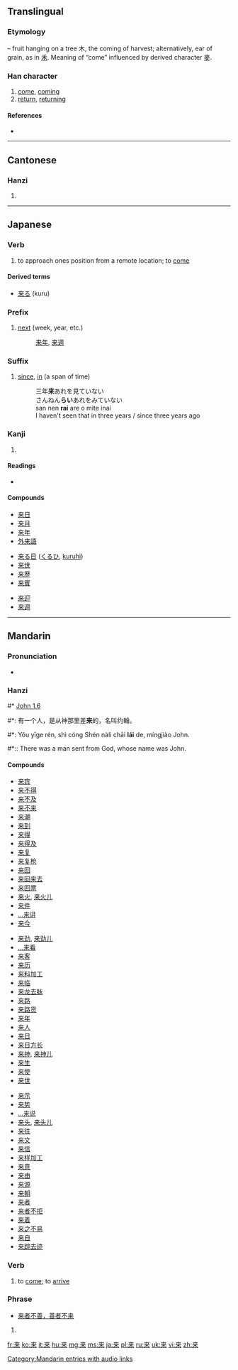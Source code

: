 {{also|來}}
==Translingual==
{{stroke order|strokes=7}}
{{stroke order|type=animate}}
{{Hani-forms|来|[[來]]}}

===Etymology===
{{Han simp|來}} – fruit hanging on a tree 木, the coming of harvest; alternatively, ear of grain, as in [[禾]]. Meaning of “come” influenced by derived character [[麥]].

===Han character===
{{Han char|rn=75|rad=木|as=03|sn=7|four=|canj=木廿 (DT)|ids=⿻[[未]][[丷]]}}

# [[come]], [[coming]]
# [[return]], [[returning]]

====References====
* {{Han ref|kx=0513.011|dkj=14489|hdz=10021.090|uh=6765|ud=26469}}

----

==Cantonese==

===Hanzi===
{{yue-hanzi|jyut=|y=loi4|tra=來}}

# {{defn|lang=yue|sort=木03}}

----

==Japanese==

===Verb===
{{ja-verb|k|type=3|hira=く|rom=ku}}

# to approach ones position from a remote location; to [[come]]

====Derived terms====
* [[来る]] (kuru)

===Prefix===
{{ja-pos|k|prefix|rom=rai|hira=らい}}

# [[next]] (week, year, etc.)
#: [[来年]], [[来週]]

===Suffix===
{{ja-pos|k|suffix|rom=rai|hira=らい}}

# [[since]], [[in]] (a span of time)
#: 三年'''来'''あれを見ていない
#: さんねん'''らい'''あれをみていない
#: san nen '''rai''' are o mite inai
#: I haven't seen that in three years / since three years ago

===Kanji===
{{ja-kanji|grade=2|rs=木03}}

# {{defn|lang=ja|sort=木03}}

====Readings====
* {{ja-readings|on=[[らい]] (rai)|kun=[[くる|くる]] (kuru), [[きたる|きた-る]] / [[きたる|き-たる]] (kitaru)}}

====Compounds====
{{top3}}
* [[来日]]
* [[来月]]
* [[来年]]
* [[外来語]]
{{mid3}}
* [[来る日]] ([[くるひ]], [[kuruhi]])
* [[来世]]
* [[来歴]]
* [[来賓]]
{{mid3}}
* [[来迎]]
* [[来週]]
{{bottom}}

----

==Mandarin==

===Pronunciation===
* {{audio|zh-lái.ogg|audio}}

===Hanzi===
{{cmn-hanzi|tra=來|pin=[[lái]] ([[lai2]])|wg=lai<sup>2</sup>}}
#* [http://wordproject.org/multi/bi_en_cn_py.htm John 1.6]
#*: 有一个人，是从神那里差'''来'''的，名叫约翰。
#*: Yǒu yīge rén, shì cóng Shén nàli chāi '''lái''' de, míngjiào John.
#*:: There was a man sent from God, whose name was John. 

====Compounds====
{{top3}}
* [[来宾]]
* [[来不得]]
* [[来不及]]
* [[来不来]]
* [[来潮]]
* [[来到]]
* [[来得]]
* [[来得及]]
* [[来复]]
* [[来复枪]]
* [[来回]]
* [[来回来去]]
* [[来回票]]
* [[来火]], [[来火儿]]
* [[来件]]
* [[…来讲]]
* [[来今]]
{{mid3}}
* [[来劲]], [[来劲儿]]
* [[…来看]]
* [[来客]]
* [[来历]]
* [[来料加工]]
* [[来临]]
* [[来龙去脉]]
* [[来路]]
* [[来路货]]
* [[来年]]
* [[来人]]
* [[来日]]
* [[来日方长]]
* [[来神]], [[来神儿]]
* [[来生]]
* [[来使]]
* [[来世]]
{{mid3}}
* [[来示]]
* [[来势]]
* [[…来说]]
* [[来头]], [[来头儿]]
* [[来往]]
* [[来文]]
* [[来信]]
* [[来样加工]]
* [[来意]]
* [[来由]]
* [[来源]]
* [[来朝]]
* [[来者]]
* [[来者不拒]]
* [[来着]]
* [[来之不易]]
* [[来自]]
* [[来踪去迹]]
{{bottom}}

===Verb===
{{cmn-verb|s|pin=lái|pint=lai2|tra=來|rs=木03}}

# to [[come]]; to [[arrive]]

===Phrase===
* [[来者不善，善者不来]]

# {{defn|lang=cmn|sort=木03}}

[[Category:Mandarin entries with audio links]]

[[fr:来]]
[[ko:来]]
[[it:来]]
[[hu:来]]
[[mg:来]]
[[ms:来]]
[[ja:来]]
[[pl:来]]
[[ru:来]]
[[uk:来]]
[[vi:来]]
[[zh:来]]